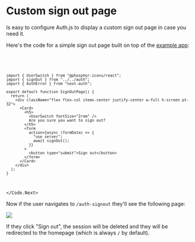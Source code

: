 
# Custom sign out page

Is easy to configure Auth.js to display a custom sign out page in case you need it.

Here's the code for a simple sign out page built on top of the [example app](https://github.com/nextauthjs/next-auth-example):

<Code>
<Code.Next>

```tsx filename="app/auth-signout/page.tsx"
import { UserSwitch } from "@phosphor-icons/react";
import { signOut } from "../../auth";
import { AuthError } from "next-auth";

export default function SignOutPage() {
  return (
    <div className="flex flex-col items-center justify-center w-full h-screen pt-32">
      <Card>
        <h5>
          <UserSwitch fontSize="2rem" />
          Are you sure you want to sign out?
        </h5>
        <form
          action={async (formData) => {
            "use server";
            await signOut();
          }}
        >
          <button type="submit">Sign out</button>
        </form>
      </Card>
    </div>
  );
}
```

</Code.Next>
</Code>

Now if the user navigates to `/auth-signout` they'll see the following page:

<img src="/img/tutorials/custom-sign-out.png" />

If they click "Sign out", the session will be deleted and they will be redirected to the homepage (which is always `/` by default).
